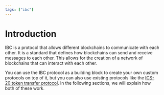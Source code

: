 ```yaml
---
tags: ["ibc"]
---
```


# Introduction

IBC is a protocol that allows different blockchains to communicate with each
other. It is a standard that defines how blockchains can send and receive
messages to each other. This allows for the creation of a network of blockchains
that can interact with each other.

You can use the IBC protocol as a building block to create your own custom
protocols on top of it, but you can also use existing protocols like the [ICS-20
token transfer protocol]. In the following sections, we will explain how both of
these work.

[ICS-20 token transfer protocol]: https://github.com/cosmos/ibc/blob/main/spec/app/ics-020-fungible-token-transfer/README.md
